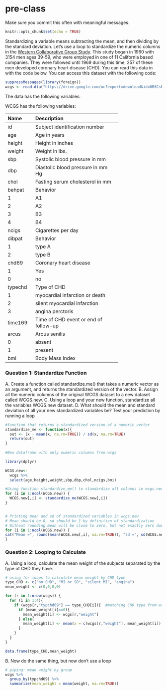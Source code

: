 # pre-class


Make sure you commit this often with meaningful messages. 



```r
knitr::opts_chunk$set(echo = TRUE) 
```








Standardizing a variable means subtracting the mean, and then dividing by the standard deviation. Let’s use a loop to standardize the numeric columns in the [Western Collaborative Group Study](https://clinicaltrials.gov/ct2/show/NCT00005174). This study began in 1960 with 3154 men ages 39-59, who were employed in one of 11 California based companies. They were followed until 1969 during this time, 257 of these men developed coronary heart disease (CHD). You can read this data in with the code below. You can access this dataset with the following code: 

```R

suppressMessages(library(foreign))
wcgs <- read.dta("https://drive.google.com/uc?export=download&id=0B8CsRLdwqzbzYWxfN3ExQllBQkU")
```

The data has the following variables:



WCGS has the following variables:

-----------------------------------------------------------
Name    Description
------- -------------------------------------------
id      Subject identification number

age     Age in years

height  Height in inches

weight  Weight in lbs.

sbp     Systolic blood pressure in mm 

dbp     Diastolic blood pressure in mm Hg

chol    Fasting serum cholesterol in mm 

behpat  Behavior

  1       A1

  2       A2

  3       B3

  4       B4

ncigs   Cigarettes per day

dibpat  Behavior

1       type A

2       type B

chd69   Coronary heart disease

1       Yes

0       no

typechd Type of CHD

1       myocardial infarction or death

2       silent myocardial infarction

3       angina perctoris

time169 Time of CHD event or end of follow-up

arcus   Arcus senilis

0       absent

1       present

bmi     Body Mass Index
-----------------------------------------------------------




### Question 1: Standardize Function

A. Create a function called standardize.me() that takes a numeric vector as an argument, and returns the standardized version of the vector. 
B. Assign all the numeric columns of the original WCGS dataset to a new dataset called WCGS.new.
C. Using a loop and your new function, standardize all the variables WCGS.new dataset.
D. What should the mean and standard deviation of all your new standardized variables be? Test your prediction by running a loop
```r
#function that returns a standardized version of a numeric vector
standardize_me <- function(x){
  out <- (x - mean(x, na.rm=TRUE)) / sd(x, na.rm=TRUE)
  return(out)
}
  
#New dataframe with only numeric columns from wcgs

library(dplyr)

WCGS.new<-
  wcgs %>% 
  select(age,height,weight,sbp,dbp,chol,ncigs,bmi)

#Using function standardize_me() to standardize all columns in wcgs.new
for (i in 1:ncol(WCGS.new)) {
  WCGS.new[,i] <- standardize_me(WCGS.new[,i])
}


# Printing mean and sd of standardized variables in wcgs.new
# Mean should be 0, sd should be 1 by definition of standardization
# Without rounding mean will be close to zero, but not exactly zero due to a rounding mistake
for (i in 1:ncol(WCGS.new)) {
cat("Mean =", round(mean(WCGS.new[,i], na.rm=TRUE)), "sd =", sd(WCGS.new[,i], na.rm=TRUE), "\n")
}


```

### Question 2: Looping to Calculate

A. Using a loop, calculate the mean weight of the subjects separated by the type of CHD they have.
```r
# using for loops to calculate mean weight by CHD type
type_CHD <- c("no CHD", "MI or SD", "silent MI", "angina")
mean_weight <- c(0,0,0,0)

for (r in 1:nrow(wcgs)) {
  for (i in 1:4){
    if (wcgs[r,"typchd69"] == type_CHD[i]){  #matching CHD type from wcgs to one in vector type_CHD
      if (mean_weight[i]==0){
        mean_weight[i] <- wcgs[r,"weight"]
      } else{
        mean_weight[i] <- mean(x = c(wcgs[r,"weight"], mean_weight[i]), na.rm=TRUE)
      }
    }
  }
}  

data.frame(type_CHD,mean_weight)

```
B. Now do the same thing, but now don’t use a loop
```r
# piping: mean weight by group
wcgs %>%
  group_by(typchd69) %>%
  summarize(mean_weight = mean(weight, na.rm=TRUE))
   
```

